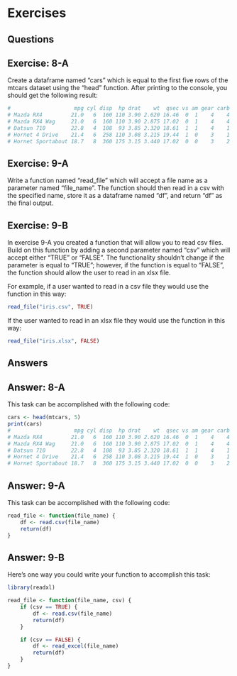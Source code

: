 # Exercises {.unnumbered}

## Questions

::: callout
## Exercise: 8-A

Create a dataframe named "cars" which is equal to the first five rows of the mtcars dataset using the "head" function. After printing to the console, you should get the following result:

``` r
#                    mpg cyl disp  hp drat    wt  qsec vs am gear carb
# Mazda RX4         21.0   6  160 110 3.90 2.620 16.46  0  1    4    4
# Mazda RX4 Wag     21.0   6  160 110 3.90 2.875 17.02  0  1    4    4
# Datsun 710        22.8   4  108  93 3.85 2.320 18.61  1  1    4    1
# Hornet 4 Drive    21.4   6  258 110 3.08 3.215 19.44  1  0    3    1
# Hornet Sportabout 18.7   8  360 175 3.15 3.440 17.02  0  0    3    2
```

:::

::: callout
## Exercise: 9-A

Write a function named "read_file" which will accept a file name as a parameter named "file_name". The function should then read in a csv with the specified name, store it as a dataframe named "df", and return "df" as the final output.

:::

::: callout
## Exercise: 9-B

In exercise 9-A you created a function that will allow you to read csv files. Build on this function by adding a second parameter named "csv" which will accept either "TRUE" or "FALSE". The functionality shouldn't change if the parameter is equal to "TRUE"; however, if the function is equal to "FALSE", the function should allow the user to read in an xlsx file.

For example, if a user wanted to read in a csv file they would use the function in this way:

``` r
read_file("iris.csv", TRUE)
```

If the user wanted to read in an xlsx file they would use the function in this way:

```r
read_file("iris.xlsx", FALSE)
```

:::

## Answers

::: callout
## Answer: 8-A

This task can be accomplished with the following code:

``` r
cars <- head(mtcars, 5)
print(cars)
#                    mpg cyl disp  hp drat    wt  qsec vs am gear carb
# Mazda RX4         21.0   6  160 110 3.90 2.620 16.46  0  1    4    4
# Mazda RX4 Wag     21.0   6  160 110 3.90 2.875 17.02  0  1    4    4
# Datsun 710        22.8   4  108  93 3.85 2.320 18.61  1  1    4    1
# Hornet 4 Drive    21.4   6  258 110 3.08 3.215 19.44  1  0    3    1
# Hornet Sportabout 18.7   8  360 175 3.15 3.440 17.02  0  0    3    2
```
:::

::: callout
## Answer: 9-A

This task can be accomplished with the following code:

``` r
read_file <- function(file_name) {
    df <- read.csv(file_name)
    return(df)
}
```
:::

::: callout
## Answer: 9-B

Here's one way you could write your function to accomplish this task:

``` r
library(readxl)

read_file <- function(file_name, csv) {
    if (csv == TRUE) {
        df <- read.csv(file_name)
        return(df)
    }

    if (csv == FALSE) {
        df <- read_excel(file_name)
        return(df)
    }
}
```
:::